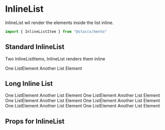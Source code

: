 
<Meta title="Components|Lists/ExpandList" component={InlineListItem}/>

# InlineList
InlineList wil render the elements inside the list inline.

```javascript
import { InlineListItem } from "@staccx/bento"
```

## Standard InlineList
Two InlineListItems, InlineList renders them inline

<Preview>
  <Story name="Standard">
       <List>
          <InlineListItem>One ListElement</InlineListItem>
          <InlineListItem>Another List Element</InlineListItem>
        </List>
  </Story>
</Preview>

## Long Inline List

<Preview>
  <Story name="Long List">
       <List>
          <InlineListItem>One ListElement</InlineListItem>
          <InlineListItem>Another List Element</InlineListItem>
          <InlineListItem>One ListElement</InlineListItem>
          <InlineListItem>Another List Element</InlineListItem>
          <InlineListItem>One ListElement</InlineListItem>
          <InlineListItem>Another List Element</InlineListItem>
          <InlineListItem>One ListElement</InlineListItem>
          <InlineListItem>Another List Element</InlineListItem>         
          <InlineListItem>One ListElement</InlineListItem>
          <InlineListItem>Another List Element</InlineListItem>
          <InlineListItem>One ListElement</InlineListItem>
          <InlineListItem>Another List Element</InlineListItem>                     
        </List>
  </Story>
</Preview>




## Props for InlineList
<Props of={InlineListItem} />
